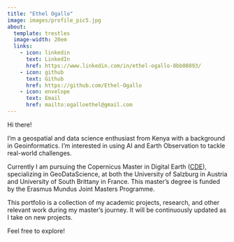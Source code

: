 ---
title: "Ethel Ogallo"
image: images/profile_pic5.jpg
about:
  template: trestles
  image-width: 20em
  links:
    - icon: linkedin
      text: LinkedIn
      href: https://www.linkedin.com/in/ethel-ogallo-8bb08893/
    - icon: github
      text: Github
      href: https://github.com/Ethel-Ogallo
    - icon: envelope
      text: Email
      href: mailto:ogalloethel@gmail.com      
---

Hi there!

I’m a geospatial and data science enthusiast from Kenya with a background in Geoinformatics. I’m interested in using AI and Earth Observation to tackle real-world challenges.

Currently I am pursuing the Copernicus Master in Digital Earth ([CDE](https://master-cde.eu/)), specializing in GeoDataScience, at both the University of Salzburg in Austria and University of South Brittany in France. This master's degree is funded by the Erasmus Mundus Joint Masters Programme.

This portfolio is a collection of my academic projects, research, and other relevant work during my master’s journey. It will be continuously updated as I take on new projects.

Feel free to explore!
